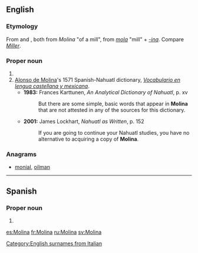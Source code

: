==English==
{{wikipedia}}
===Etymology===
From {{etyl|es}} and {{etyl|it}}, both from {{etyl|la}} ''Molina'' "of a mill", from ''[[mola]]'' "mill" + ''[[-ina]]''. Compare ''[[Miller]]''.

===Proper noun===
{{en-proper noun}}

# {{surname|from=Spanish}}
# [[w:Alonso de Molina|Alonso de Molina]]'s 1571 Spanish-Nahuatl dictionary, ''[[w:Vocabulario en lengua castellana y mexicana|Vocabulario en lengua castellana y mexicana]]''.
#*'''1983:''' Frances Karttunen, ''An Analytical Dictionary of Nahuatl'', p. xv
#*:But there are some simple, basic words that appear in '''Molina''' that are not attested in any of the sources for this dictionary.
#*'''2001:''' James Lockhart, ''Nahuatl as Written'', p. 152
#*:If you are going to continue your Nahuatl studies, you have no alternative to acquiring a copy of '''Molina'''.

===Anagrams===
* [[monial#English|monial]], [[oilman#English|oilman]]

[[Category:English surnames from Italian]]

----

==Spanish==

===Proper noun===
{{es-proper noun}}

# {{surname|lang=es}}

[[es:Molina]]
[[fr:Molina]]
[[ru:Molina]]
[[sv:Molina]]
